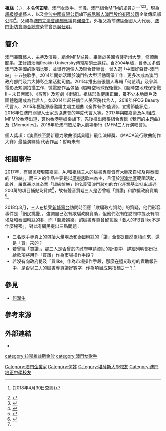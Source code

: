 {{Distinguish|text =香港兒童音樂創作者[[祖詩|祖詩]]}}
{{藝人
| 姓名 = 祖絲
| 本名 = 何芷晴
| 類型 = 女歌手
| 英文名 = Josie Ho
| 綽號 = Josie
| 出生日期 = {{Birth date and age|1989|02|19}}
| 出生地點 = {{MAC-1976}}
| 國籍 = {{CNMO}}
| 教育程度 =[[美國|美國]][[堪薩斯大學|堪薩斯大學]]畢業
| 母校 = [[澳門培正中學|澳門培正中學]]
| 語言 = [[粵語|粵語]]、[[英語|英語]]、[[國語|國語]]
| 職業 = 歌手、主持、演員、公關
| 唱片公司 = [[超級娛樂|超級娛樂]]（2013－）<br>[[星娛樂|星娛樂]]（2017－）<br>[[種子音樂|種子音樂]]（2019－）
| 經紀公司 = 
| 活躍年代 = 2004年至今
| 網站 = [http://www.spentertainment.mo/ 超級娛樂]
}}
'''祖絲'''（{{lang-en|'''Josie Ho'''}}，{{bd|1989年|2月19日}})，本名'''何芷晴'''，[[澳門|澳門]]女歌手、司儀，[[澳門|澳門]]組合[[MFM|MFM]]的成員之一<ref>{{facebook|mfm.official.page|MFM}} (2018年4月30日查閱)</ref><ref>{{Cite web |url=http://std.stheadline.com/daily/news-content.php?id=1655226&target=2 |title=MFM「嬲」住闖樂壇 |date=2017-08-28 |publisher=[[星島日報|星島日報]] |access-date=2018-05-01 |archive-date=2018-08-04 |archive-url=https://web.archive.org/web/20180804110125/http://std.stheadline.com/daily/news-content.php?id=1655226&target=2 |dead-url=no }}</ref><ref>{{Cite web |url=http://hk.on.cc/hk/bkn/cnt/entertainment/20170729/bkn-20170729051523504-0729_00862_001.html |title=澳門組合MFM望殺入香港音樂頒獎禮 |date=2017-07-29 |publisher=[[東網|東網]] |access-date=2018-05-01 |archive-date=2019-10-29 |archive-url=https://web.archive.org/web/20191029174423/https://hk.on.cc/hk/bkn/cnt/entertainment/20170729/bkn-20170729051523504-0729_00862_001.html |dead-url=no }}</ref>。現為[[超級娛樂|超級娛樂]]藝人，以及[[金沙中國有限公司|金沙中國有限公司]]旗下[[威尼斯人澳門股份有限公司|威尼斯人澳門股份有限公司]]企業傳訊部公關<ref>{{Cite web |url=http://eastweek.my-magazine.me/main/60601 |title=爭接社團騷 撲資助出碟 澳門演藝人星夢實錄 |access-date=2017-03-09 |archive-date=2019-11-30 |archive-url=https://web.archive.org/web/20191130222223/https://eastweek.my-magazine.me/main/60601 |dead-url=no }}</ref>。父親為[[澳門立法會|澳門立法會]][[澳門建制派|建制派]]議員[[何潤生|何潤生]]，外祖父為前澳區全國人大代表、[[澳門街坊會聯合總會|澳門街坊會聯合總會]]榮譽會長[[吳仕明|吳仕明]]。

==簡介==

澳門兼職藝人，主持及演員，組合MFM成員。畢業於美國肯薩斯州大學，修讀新聞系，正修讀澳洲Deakin University傳理系碩士課程。自2004年起，曾參加多個澳門及美國的歌唱比賽，並舉行過個人及聯合音樂會。曾入選「中國好聲音-澳門站」十五強歌手。2014年開始活躍於澳門各大型活動司儀工作，更多次成為澳門政府部門及六大博彩企業活動司儀。2015年推出首張個人專輯「何芷晴」及參與電影及短劇拍攝工作，微電影作品包括《超時空地球保衛戰》、《超時空地球保衛戰II – 末日帝國》、《高菁》及短劇《衝線》。祖絲形象健康正面，獲不少本地商戶及團體邀請成為代言人，如2014年起任俏佳人美容院代言人，2018年任CG Beauty代言人、2015年獲能源辦邀請主唱主題曲《全靠有你‧能源》，宣揚節能訊息，2016年任澳門弱智人士家長協進會的年度代言人等。2017年與羅嘉豪及AJ組成MFM於香港出道，簽約香港星娛樂旗下，先後推出兩張組合專輯《我們的主題曲》及《Memories》。2018年於澳門威尼斯人劇場舉行《MFM三人行演唱會》。

個人獎項：《澳廣視至愛新聽力歌曲頒獎典禮》最佳演繹獎、《MACA流行歌曲創作大賽》最佳演繹獎
代表作品：暫時未有

==相關事件==
2017年，有網民發現羅嘉豪、AJ和祖絲三人的[[臉書|臉書]]專頁皆有大量來自[[埃及|埃及]]與[[泰國|泰國]]的「粉絲」，而三人的作品主要是以[[廣東話|廣東話]]歌曲為主，且僅於[[港澳地區|港澳地區]]範圍活動，此外，羅嘉豪以其企業「超級娛樂」的名義獲[[澳門政府|澳門政府]]的文化產業基金批出超過200萬的項目補貼及貸款<ref>{{cite web |title=受資助項目情況 |url=http://www.fic.gov.mo/current/status.aspx |website=澳門政府文化產業基金 |access-date=2018-08-10 |archive-date=2021-01-23 |archive-url=https://web.archive.org/web/20210123171041/http://www.fic.gov.mo/current/status.aspx |dead-url=no }}</ref>，故有聲音質疑三人是否曾經「買讚」和詐騙政府資助<ref name="st01">{{cite news |title=羅嘉豪能正面回應公眾嗎？ |url=https://thestandnews.com/%E6%BE%B3%E9%96%80/%E7%BE%85%E5%98%89%E8%B1%AA%E8%83%BD%E6%AD%A3%E9%9D%A2%E5%9B%9E%E6%87%89%E5%85%AC%E7%9C%BE%E5%97%8E/ |agency=立場新聞 |date=2018-08-08 |accessdate=2018-08-11 |archive-date=2020-11-24 |archive-url=https://web.archive.org/web/20201124213903/https://www.thestandnews.com/%E6%BE%B3%E9%96%80/%E7%BE%85%E5%98%89%E8%B1%AA%E8%83%BD%E6%AD%A3%E9%9D%A2%E5%9B%9E%E6%87%89%E5%85%AC%E7%9C%BE%E5%97%8E/ |dead-url=no }}</ref>。

2018年8月，三人在接受[[新城電台|新城電台]]訪問時回應「欺騙政府資助」的質疑，他們形容事件是「網民挑釁」，強調自己沒有欺騙政府資助，但他們沒有在訪問中提及有關埃及和泰國粉絲的事，而「超級娛樂」的臉書專頁曾留言說「藝人的FB買like不是什麼秘密」，對此有網民提出三點問題：
*三名歌手專頁上的包括大量埃及和泰國粉絲的「讚」全部是自然累積而來，還是「買」來的？
*若曾經「買讚」，那三人是否曾於向政府申請資助的計劃中，詳細列明部份批給款項將用作「買讚」作為市場操作手段？
*若沒有向政府提及「買like」作為市場操作手段，那麼在遞交政府的資助報告中，是否以三人的臉書專頁讚好數字，作為項目成果指標之一？<ref name="st01"/>

==參見==
*[[何潤生|何潤生]]

==參考來源==
{{reflist}}

==外部連結==
<!-- ------ 請注意 -----
非官方成立的歌迷/影迷/支援者網站、網頁、部落格、論壇等的連結，以及YouTube、Google Video之類的影像連結並不適合放在維基百科條目裡，請參考「Wikipedia:不適合維基百科的文章」。 -->
*{{instagram|iamjosiehochicheng}}

{{DEFAULTSORT:Josie Ho}}
[[category:拉斯維加斯金沙|category:拉斯維加斯金沙]]
[[category:澳門女歌手|category:澳門女歌手]]
[[Category:澳門企業家|Category:澳門企業家]]
[[Category:何姓|Category:何姓]]
[[Category:堪薩斯大學校友|Category:堪薩斯大學校友]]
[[Category:澳門培正中學校友|Category:澳門培正中學校友]]